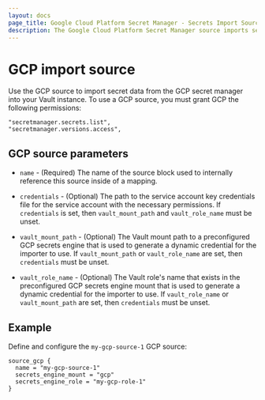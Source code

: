 ```yaml
---
layout: docs
page_title: Google Cloud Platform Secret Manager - Secrets Import Source
description: The Google Cloud Platform Secret Manager source imports secrets from GCP to Vault.
---
```


# GCP import source


Use the GCP source to import secret data from the GCP secret manager into your Vault instance. To use a GCP  source, you must grant GCP the following permissions:

```shell-session
"secretmanager.secrets.list",
"secretmanager.versions.access",
```

## GCP source parameters

* `name` - (Required) The name of the source block used to internally reference this source inside of a mapping.

* `credentials` - (Optional) The path to the service account key credentials file for the service account with the necessary
permissions. If `credentials` is set, then `vault_mount_path` and `vault_role_name` must be unset.

* `vault_mount_path` - (Optional) The Vault mount path to a preconfigured GCP secrets engine that is used to generate a
dynamic credential for the importer to use. If `vault_mount_path` or `vault_role_name` are set, then `credentials` must be unset.

* `vault_role_name` - (Optional) The Vault role's name that exists in the preconfigured GCP secrets engine mount that is
used to generate a dynamic credential for the importer to use. If `vault_role_name` or `vault_mount_path` are set, then
`credentials` must be unset.

## Example

Define and configure the `my-gcp-source-1` GCP source:

```hcl
source_gcp {
  name = "my-gcp-source-1"
  secrets_engine_mount = "gcp"
  secrets_engine_role = "my-gcp-role-1"
}
```
